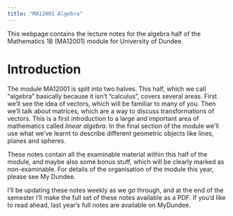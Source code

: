 ```yaml
---
title: "MA12001 Algebra"
---
```


This webpage contains the lecture notes for the algebra half of the Mathematics 1B (MA12001) module for University of Dundee.

# Introduction
The module MA12001 is split into two halves. This half, which we call "algebra" basically because it isn't "calculus", covers several areas. First we'll see the idea of vectors, which will be familiar to many of you. Then we'll talk about matrices, which are a way to discuss transformations of vectors. This is a first introduction to a large and important area of mathematics called _linear algebra_. In the final section of the module we'll use what we've learnt to describe different geometric objects like lines, planes and spheres.

These notes contain all the examinable material within this half of the module, and maybe also some bonus stuff, which will be clearly marked as non-examinable. For details of the organisation of the module this year, please see My Dundee.

I'll be updating these notes weekly as we go through, and at the end of the semester I'll make the full set of these notes available as a PDF. If you'd like to read ahead, last year's full notes are available on MyDundee.